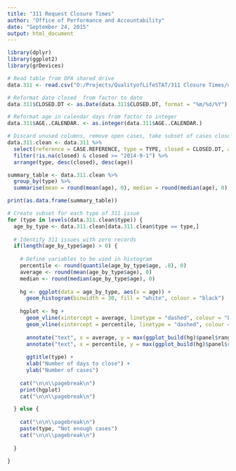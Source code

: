 ```yaml
---
title: "311 Request Closure Times"
author: "Office of Performance and Accountability"
date: "September 24, 2015"
output: html_document
---
```


```r
library(dplyr)
library(ggplot2)
library(grDevices)

# Read table from OPA shared drive
data.311 <- read.csv("O:/Projects/QualityofLifeSTAT/311 Closure Times/data.311.csv")

# Reformat date closed  from factor to date
data.311$CLOSED.DT <- as.Date(data.311$CLOSED.DT, format = "%m/%d/%Y")

# Reformat age in calendar days from factor to integer
data.311$AGE..CALENDAR. <- as.integer(data.311$AGE..CALENDAR.)

# Discard unused columns, remove open cases, take subset of cases closed after August 2014
data.311.clean <- data.311 %>%
  select(reference = CASE.REFERENCE, type = TYPE, closed = CLOSED.DT, age = AGE..CALENDAR.) %>%
  filter(!is.na(closed) & closed >= "2014-9-1") %>%
  arrange(type, desc(closed), desc(age))

summary_table <- data.311.clean %>%
  group_by(type) %>%
  summarise(mean = round(mean(age), 0), median = round(median(age), 0), eightieth = round(quantile(age, .8), 0))

print(as.data.frame(summary_table))
```

```r
# Create subset for each type of 311 issue
for (type in levels(data.311.clean$type)) {
  age_by_type <- data.311.clean[data.311.clean$type == type,]
  
  # Identify 311 issues with zero records
  if(length(age_by_type$age) > 0) {
    
    # Define variables to be used in histogram
    percentile <- round(quantile(age_by_type$age, .8), 0)
    average <- round(mean(age_by_type$age), 0)
    median <- round(median(age_by_type$age), 0)
    
    hg <- ggplot(data = age_by_type, aes(x = age)) +
      geom_histogram(binwidth = 30, fill = "white", colour = "black")
            
    hgplot <- hg +
      geom_vline(xintercept = average, linetype = "dashed", colour = "blue") +
      geom_vline(xintercept = percentile, linetype = "dashed", colour = "red") +
      
      annotate("text", x = average, y = max(ggplot_build(hg)$panel$ranges[[1]]$y.range) * 0.9, label = paste("Avg. =", average), colour = "blue", fontface = "bold") +
      annotate("text", x = percentile, y = max(ggplot_build(hg)$panel$ranges[[1]]$y.range) * 0.7, label = paste("80th =", percentile), colour = "red", fontface = "bold") +
            
      ggtitle(type) +
      xlab("Number of days to close") +
      ylab("Number of cases")
    
    cat("\n\n\\pagebreak\n")
    print(hgplot)
    cat("\n\n\\pagebreak\n")

  } else {
    
    cat("\n\n\\pagebreak\n")
    paste(type, "Not enough cases")
    cat("\n\n\\pagebreak\n")
    
  }

}
```